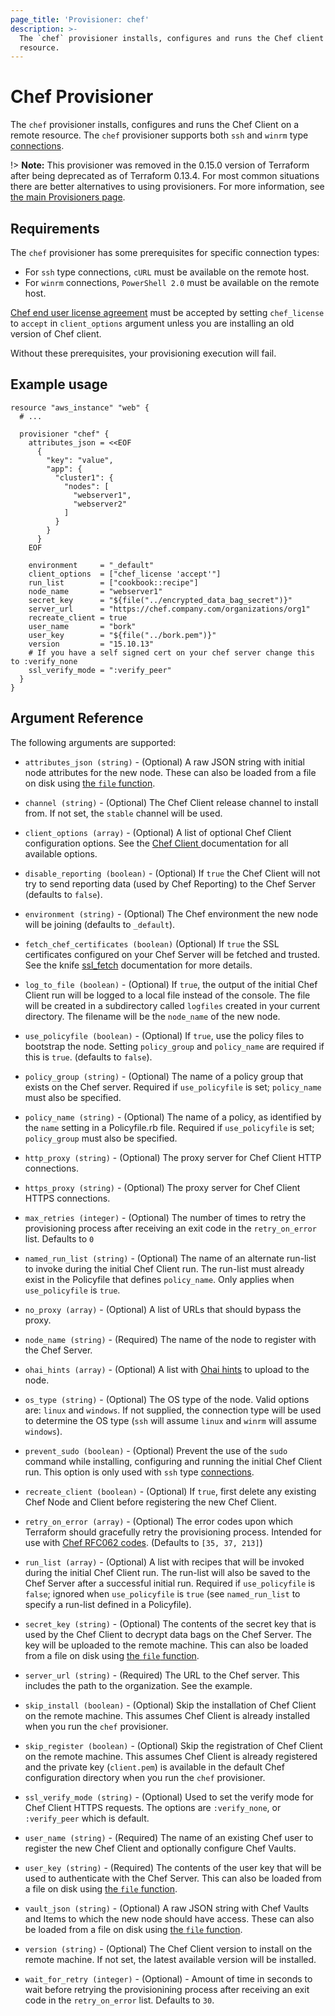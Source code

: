 ```yaml
---
page_title: 'Provisioner: chef'
description: >-
  The `chef` provisioner installs, configures and runs the Chef client on a
  resource.
---
```


# Chef Provisioner

The `chef` provisioner installs, configures and runs the Chef Client on a remote
resource. The `chef` provisioner supports both `ssh` and `winrm` type
[connections](/language/resources/provisioners/connection).

!> **Note:** This provisioner was removed in the 0.15.0 version of Terraform after being deprecated as of Terraform 0.13.4. For most common situations there are better alternatives to using provisioners. For more information, see [the main Provisioners page](/language/resources/provisioners).

## Requirements

The `chef` provisioner has some prerequisites for specific connection types:

* For `ssh` type connections, `cURL` must be available on the remote host.
* For `winrm` connections, `PowerShell 2.0` must be available on the remote host.

[Chef end user license agreement](https://www.chef.io/end-user-license-agreement/) must be accepted by setting `chef_license` to `accept` in `client_options` argument unless you are installing an old version of Chef client.

Without these prerequisites, your provisioning execution will fail.

## Example usage

```hcl
resource "aws_instance" "web" {
  # ...

  provisioner "chef" {
    attributes_json = <<EOF
      {
        "key": "value",
        "app": {
          "cluster1": {
            "nodes": [
              "webserver1",
              "webserver2"
            ]
          }
        }
      }
    EOF

    environment     = "_default"
    client_options  = ["chef_license 'accept'"]
    run_list        = ["cookbook::recipe"]
    node_name       = "webserver1"
    secret_key      = "${file("../encrypted_data_bag_secret")}"
    server_url      = "https://chef.company.com/organizations/org1"
    recreate_client = true
    user_name       = "bork"
    user_key        = "${file("../bork.pem")}"
    version         = "15.10.13"
    # If you have a self signed cert on your chef server change this to :verify_none
    ssl_verify_mode = ":verify_peer"
  }
}
```

## Argument Reference

The following arguments are supported:

* `attributes_json (string)` - (Optional) A raw JSON string with initial node attributes
  for the new node. These can also be loaded from a file on disk using
  [the `file` function](/language/functions/file).

* `channel (string)` - (Optional) The Chef Client release channel to install from. If not
  set, the `stable` channel will be used.

* `client_options (array)` - (Optional) A list of optional Chef Client configuration
  options. See the [Chef Client ](https://docs.chef.io/config_rb_client.html) documentation
  for all available options.

* `disable_reporting (boolean)` - (Optional) If `true` the Chef Client will not try to send
  reporting data (used by Chef Reporting) to the Chef Server (defaults to `false`).

* `environment (string)` - (Optional) The Chef environment the new node will be joining
  (defaults to `_default`).

* `fetch_chef_certificates (boolean)` (Optional) If `true` the SSL certificates configured
  on your Chef Server will be fetched and trusted. See the knife [ssl_fetch](https://docs.chef.io/knife_ssl_fetch.html)
  documentation for more details.

* `log_to_file (boolean)` - (Optional) If `true`, the output of the initial Chef Client run
  will be logged to a local file instead of the console. The file will be created in a
  subdirectory called `logfiles` created in your current directory. The filename will be
  the `node_name` of the new node.

* `use_policyfile (boolean)` - (Optional) If `true`, use the policy files to bootstrap the
  node. Setting `policy_group` and `policy_name` are required if this is `true`. (defaults to
  `false`).

* `policy_group (string)` - (Optional) The name of a policy group that exists on the Chef
  server. Required if `use_policyfile` is set; `policy_name` must also be specified.

* `policy_name (string)` - (Optional) The name of a policy, as identified by the `name`
  setting in a Policyfile.rb file. Required if `use_policyfile` is set; `policy_group`
  must also be specified.

* `http_proxy (string)` - (Optional) The proxy server for Chef Client HTTP connections.

* `https_proxy (string)` - (Optional) The proxy server for Chef Client HTTPS connections.

* `max_retries (integer)` - (Optional) The number of times to retry the provisioning process
  after receiving an exit code in the `retry_on_error` list. Defaults to `0`

* `named_run_list (string)` - (Optional) The name of an alternate run-list to invoke during the
  initial Chef Client run. The run-list must already exist in the Policyfile that defines
  `policy_name`. Only applies when `use_policyfile` is `true`.

* `no_proxy (array)` - (Optional) A list of URLs that should bypass the proxy.

* `node_name (string)` - (Required) The name of the node to register with the Chef Server.

* `ohai_hints (array)` - (Optional) A list with
  [Ohai hints](https://docs.chef.io/ohai.html#hints) to upload to the node.

* `os_type (string)` - (Optional) The OS type of the node. Valid options are: `linux` and
  `windows`. If not supplied, the connection type will be used to determine the OS type (`ssh`
  will assume `linux` and `winrm` will assume `windows`).

* `prevent_sudo (boolean)` - (Optional) Prevent the use of the `sudo` command while installing, configuring
  and running the initial Chef Client run. This option is only used with `ssh` type
  [connections](/language/resources/provisioners/connection).

* `recreate_client (boolean)` - (Optional) If `true`, first delete any existing Chef Node and
  Client before registering the new Chef Client.

* `retry_on_error (array)` - (Optional) The error codes upon which Terraform should
  gracefully retry the provisioning process. Intended for use with
  [Chef RFC062 codes](https://github.com/chef-boneyard/chef-rfc/blob/master/rfc062-exit-status.md).
  (Defaults to `[35, 37, 213]`)

* `run_list (array)` - (Optional) A list with recipes that will be invoked during the initial
  Chef Client run. The run-list will also be saved to the Chef Server after a successful
  initial run. Required if `use_policyfile` is `false`; ignored when `use_policyfile` is `true`
  (see `named_run_list` to specify a run-list defined in a Policyfile).

* `secret_key (string)` - (Optional) The contents of the secret key that is used
  by the Chef Client to decrypt data bags on the Chef Server. The key will be uploaded to the remote
  machine. This can also be loaded from a file on disk using
  [the `file` function](/language/functions/file).

* `server_url (string)` - (Required) The URL to the Chef server. This includes the path to
  the organization. See the example.

* `skip_install (boolean)` - (Optional) Skip the installation of Chef Client on the remote
  machine. This assumes Chef Client is already installed when you run the `chef`
  provisioner.

* `skip_register (boolean)` - (Optional) Skip the registration of Chef Client on the remote
  machine. This assumes Chef Client is already registered and the private key (`client.pem`)
  is available in the default Chef configuration directory when you run the `chef`
  provisioner.

* `ssl_verify_mode (string)` - (Optional) Used to set the verify mode for Chef Client HTTPS
  requests. The options are `:verify_none`, or `:verify_peer` which is default.

* `user_name (string)` - (Required) The name of an existing Chef user to register
  the new Chef Client and optionally configure Chef Vaults.

* `user_key (string)` - (Required) The contents of the user key that will be used to
  authenticate with the Chef Server. This can also be loaded from a file on disk using
  [the `file` function](/language/functions/file).

* `vault_json (string)` - (Optional) A raw JSON string with Chef Vaults and Items to which the new node
  should have access. These can also be loaded from a file on disk using
  [the `file` function](/language/functions/file).

* `version (string)` - (Optional) The Chef Client version to install on the remote machine.
  If not set, the latest available version will be installed.

* `wait_for_retry (integer)` - (Optional) - Amount of time in seconds to wait before
  retrying the provisionining process after receiving an exit code in the `retry_on_error`
  list.  Defaults to `30`.
